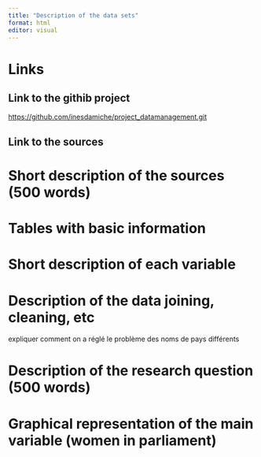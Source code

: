 ```yaml
---
title: "Description of the data sets"
format: html
editor: visual
---
```


# Links

## Link to the githib project

<https://github.com/inesdamiche/project_datamanagement.git>

## Link to the sources 


# Short description of the sources (500 words)


# Tables with basic information 


# Short description of each variable 

# Description of the data joining, cleaning, etc
expliquer comment on a réglé le problème des noms de pays différents 

# Description of the research question (500 words)

# Graphical representation of the main variable (women in parliament)





